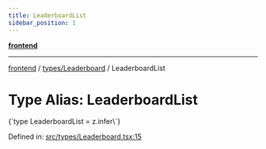 ```yaml
---
title: LeaderboardList
sidebar_position: 1
---
```



[**frontend**](../../..)

***

[frontend](../../..) / [types/Leaderboard](..) / LeaderboardList

# Type Alias: LeaderboardList

<CodeBlock language="ts">
{`type LeaderboardList = z.infer\<typeof [LeaderboardListSchema](../variables/LeaderboardListSchema)\>`}
</CodeBlock>

Defined in: [src/types/Leaderboard.tsx:15](https://github.com/svsticky/CommitteeClash/blob/42e3ab31b18c9cdd65955be0ecd3ca0a2cb493b5/frontend/src/types/Leaderboard.tsx#L15)

